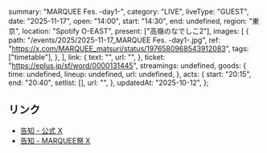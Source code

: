   summary: "MARQUEE Fes. -day1-",
  category: "LIVE",
  liveType: "GUEST",
  date: "2025-11-17",
  open: "14:00",
  start: "14:30",
  end: undefined,
  region: "東京",
  location: "Spotify O-EAST",
  present: ["高嶺のなでしこ2"],
  images: [
    {
      path: "/events/2025/2025-11-17_MARQUEE Fes. -day1-.jpg",
      ref: "https://x.com/MARQUEE_matsuri/status/1976580968543912083",
      tags: ["timetable"],
    },
  ],
  link: {
    text: "",
    url: "",
  },
  ticket: "https://eplus.jp/sf/word/0000131445",
  streamings: undefined,
  goods: {
    time: undefined,
    lineup: undefined,
    url: undefined,
  },
  acts: {
    start: "20:15",
    end: "20:40",
    setlist: [],
    url: "",
  },
  updatedAt: "2025-10-12",
};

## リンク

- [告知 - 公式 X](https://x.com/takanenofficial/status/1983811120994689420)
- [告知 - MARQUEE祭 X](https://x.com/MARQUEE_matsuri/status/1976580968543912083)
